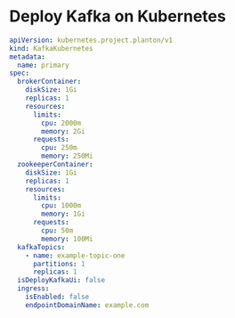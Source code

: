# Deploy Kafka on Kubernetes

```yaml
apiVersion: kubernetes.project.planton/v1
kind: KafkaKubernetes
metadata:
  name: primary
spec:
  brokerContainer:
    diskSize: 1Gi
    replicas: 1
    resources:
      limits:
        cpu: 2000m
        memory: 2Gi
      requests:
        cpu: 250m
        memory: 250Mi
  zookeeperContainer:
    diskSize: 1Gi
    replicas: 1
    resources:
      limits:
        cpu: 1000m
        memory: 1Gi
      requests:
        cpu: 50m
        memory: 100Mi
  kafkaTopics:
    - name: example-topic-one
      partitions: 1
      replicas: 1
  isDeployKafkaUi: false
  ingress:
    isEnabled: false
    endpointDomainName: example.com
```
